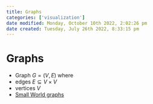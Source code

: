 ```yaml
---
title: Graphs
categories: ['visualization']
date modified: Monday, October 10th 2022, 2:02:26 pm
date created: Tuesday, July 26th 2022, 8:33:15 pm
---
```


# Graphs
- Graph $G= (V,E)$ where
- edges $E \subseteq V \times V$
- vertices $V$
- [Small World graphs](Small%20World%20graphs.qmd)



